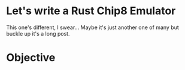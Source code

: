 # Let's write a Rust Chip8 Emulator

This one's different, I swear... Maybe it's just another one of many but buckle up it's a long post.

# Objective